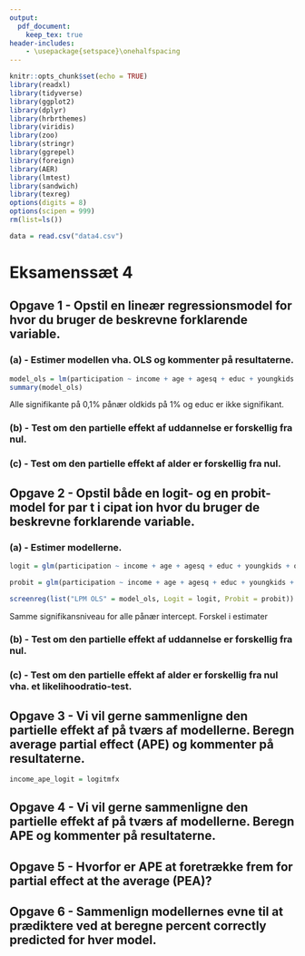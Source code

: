 ```yaml
---
output: 
  pdf_document:
    keep_tex: true
header-includes:
    - \usepackage{setspace}\onehalfspacing
---
```


```r
knitr::opts_chunk$set(echo = TRUE)
library(readxl)
library(tidyverse)
library(ggplot2)
library(dplyr)
library(hrbrthemes)
library(viridis)
library(zoo)
library(stringr)
library(ggrepel)
library(foreign)
library(AER)
library(lmtest)
library(sandwich)
library(texreg)
options(digits = 8)
options(scipen = 999)
rm(list=ls())
```

```r
data = read.csv("data4.csv")
```


# Eksamenssæt 4

## Opgave 1 - Opstil en lineær regressionsmodel for \textit{participation} hvor du bruger de beskrevne forklarende variable.

### (a) - Estimer modellen vha. OLS og kommenter på resultaterne.
```r
model_ols = lm(participation ~ income + age + agesq + educ + youngkids + oldkids + foreign, data = data)
summary(model_ols)
```
Alle signifikante på 0,1\% pånær oldkids på 1\% og educ er ikke signifikant. 

### (b) - Test om den partielle effekt af uddannelse er forskellig fra nul.

### (c) - Test om den partielle effekt af alder er forskellig fra nul.


## Opgave 2 - Opstil både en logit- og en probit-model for par t i cipat ion hvor du bruger de beskrevne forklarende variable.

### (a) - Estimer modellerne.
```r
logit = glm(participation ~ income + age + agesq + educ + youngkids + oldkids + foreign, family = binomial(link = "logit"),data = data)
```

```r
probit = glm(participation ~ income + age + agesq + educ + youngkids + oldkids + foreign, family = binomial(link = "probit"),data = data)
```

```r
screenreg(list("LPM OLS" = model_ols, Logit = logit, Probit = probit))
```
Samme signifikansniveau for alle pånær intercept. Forskel i estimater

### (b) - Test om den partielle effekt af uddannelse er forskellig fra nul.
### (c) - Test om den partielle effekt af alder er forskellig fra nul vha. et likelihoodratio-test.

## Opgave 3 - Vi vil gerne sammenligne den partielle effekt af \textit{income} på tværs af modellerne. Beregn average partial effect (APE) og kommenter på resultaterne.
```r
income_ape_logit = logitmfx
```


## Opgave 4 - Vi vil gerne sammenligne den partielle effekt af \textit{foreign} på tværs af modellerne. Beregn APE og kommenter på resultaterne.

## Opgave 5 - Hvorfor er APE at foretrække frem for partial effect at the average (PEA)?

## Opgave 6 - Sammenlign modellernes evne til at prædiktere ved at beregne percent correctly predicted for hver model.
